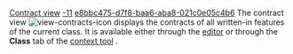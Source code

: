 [[Property:title|Contract view]]
[[Property:weight|-11]]
[[Property:uuid|e8bbc475-d7f8-baa6-aba8-021c0e05c4b6]]
The contract view  [[Image:view-contracts-icon]] displays the contracts of all written-in features of the current class. It is available either through the [[EiffelStudio Editor|editor]]  or through the '''Class''' tab of the [[EiffelStudio window overview|context tool]] . 

{{seealso| '''See Also''' <br/>
[[Flat Contract view|Flat contract view]]  }}




